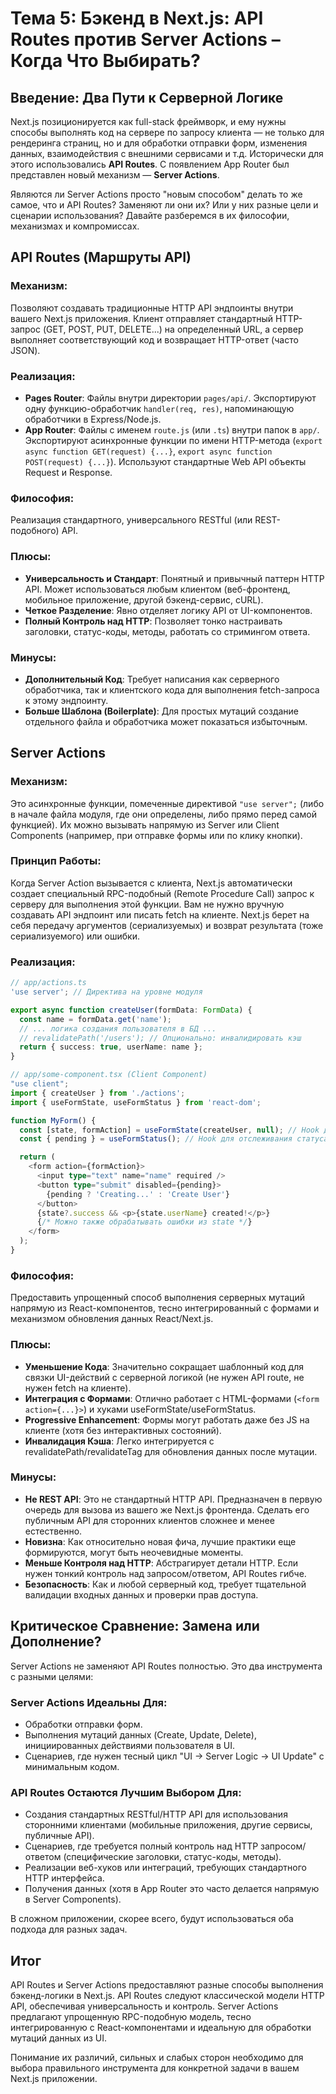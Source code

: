 # Тема 5: Бэкенд в Next.js: API Routes против Server Actions – Когда Что Выбирать?

## Введение: Два Пути к Серверной Логике

Next.js позиционируется как full-stack фреймворк, и ему нужны способы выполнять код на сервере по запросу клиента — не только для рендеринга страниц, но и для обработки отправки форм, изменения данных, взаимодействия с внешними сервисами и т.д. Исторически для этого использовались **API Routes**. С появлением App Router был представлен новый механизм — **Server Actions**.

Являются ли Server Actions просто "новым способом" делать то же самое, что и API Routes? Заменяют ли они их? Или у них разные цели и сценарии использования? Давайте разберемся в их философии, механизмах и компромиссах.

## API Routes (Маршруты API)

### Механизм:
Позволяют создавать традиционные HTTP API эндпоинты внутри вашего Next.js приложения. Клиент отправляет стандартный HTTP-запрос (GET, POST, PUT, DELETE...) на определенный URL, а сервер выполняет соответствующий код и возвращает HTTP-ответ (часто JSON).

### Реализация:
- **Pages Router**: Файлы внутри директории `pages/api/`. Экспортируют одну функцию-обработчик `handler(req, res)`, напоминающую обработчики в Express/Node.js.
- **App Router**: Файлы с именем `route.js` (или `.ts`) внутри папок в `app/`. Экспортируют асинхронные функции по имени HTTP-метода (`export async function GET(request) {...}`, `export async function POST(request) {...}`). Используют стандартные Web API объекты Request и Response.

### Философия:
Реализация стандартного, универсального RESTful (или REST-подобного) API.

### Плюсы:
- **Универсальность и Стандарт**: Понятный и привычный паттерн HTTP API. Может использоваться любым клиентом (веб-фронтенд, мобильное приложение, другой бэкенд-сервис, cURL).
- **Четкое Разделение**: Явно отделяет логику API от UI-компонентов.
- **Полный Контроль над HTTP**: Позволяет тонко настраивать заголовки, статус-коды, методы, работать со стримингом ответа.

### Минусы:
- **Дополнительный Код**: Требует написания как серверного обработчика, так и клиентского кода для выполнения fetch-запроса к этому эндпоинту.
- **Больше Шаблона (Boilerplate)**: Для простых мутаций создание отдельного файла и обработчика может показаться избыточным.

## Server Actions

### Механизм:
Это асинхронные функции, помеченные директивой `"use server";` (либо в начале файла модуля, где они определены, либо прямо перед самой функцией). Их можно вызывать напрямую из Server или Client Components (например, при отправке формы или по клику кнопки).

### Принцип Работы:
Когда Server Action вызывается с клиента, Next.js автоматически создает специальный RPC-подобный (Remote Procedure Call) запрос к серверу для выполнения этой функции. Вам не нужно вручную создавать API эндпоинт или писать fetch на клиенте. Next.js берет на себя передачу аргументов (сериализуемых) и возврат результата (тоже сериализуемого) или ошибки.

### Реализация:

```typescript
// app/actions.ts
'use server'; // Директива на уровне модуля

export async function createUser(formData: FormData) {
  const name = formData.get('name');
  // ... логика создания пользователя в БД ...
  // revalidatePath('/users'); // Опционально: инвалидировать кэш
  return { success: true, userName: name };
}

// app/some-component.tsx (Client Component)
"use client";
import { createUser } from './actions';
import { useFormState, useFormStatus } from 'react-dom';

function MyForm() {
  const [state, formAction] = useFormState(createUser, null); // Hook для управления состоянием формы
  const { pending } = useFormStatus(); // Hook для отслеживания статуса

  return (
    <form action={formAction}>
      <input type="text" name="name" required />
      <button type="submit" disabled={pending}>
        {pending ? 'Creating...' : 'Create User'}
      </button>
      {state?.success && <p>{state.userName} created!</p>}
      {/* Можно также обрабатывать ошибки из state */}
    </form>
  );
}
```

### Философия:
Предоставить упрощенный способ выполнения серверных мутаций напрямую из React-компонентов, тесно интегрированный с формами и механизмом обновления данных React/Next.js.

### Плюсы:
- **Уменьшение Кода**: Значительно сокращает шаблонный код для связки UI-действий с серверной логикой (не нужен API route, не нужен fetch на клиенте).
- **Интеграция с Формами**: Отлично работает с HTML-формами (`<form action={...}>`) и хуками useFormState/useFormStatus.
- **Progressive Enhancement**: Формы могут работать даже без JS на клиенте (хотя без интерактивных состояний).
- **Инвалидация Кэша**: Легко интегрируется с revalidatePath/revalidateTag для обновления данных после мутации.

### Минусы:
- **Не REST API**: Это не стандартный HTTP API. Предназначен в первую очередь для вызова из вашего же Next.js фронтенда. Сделать его публичным API для сторонних клиентов сложнее и менее естественно.
- **Новизна**: Как относительно новая фича, лучшие практики еще формируются, могут быть неочевидные моменты.
- **Меньше Контроля над HTTP**: Абстрагирует детали HTTP. Если нужен тонкий контроль над запросом/ответом, API Routes гибче.
- **Безопасность**: Как и любой серверный код, требует тщательной валидации входных данных и проверки прав доступа.

## Критическое Сравнение: Замена или Дополнение?

Server Actions не заменяют API Routes полностью. Это два инструмента с разными целями:

### Server Actions Идеальны Для:
- Обработки отправки форм.
- Выполнения мутаций данных (Create, Update, Delete), инициированных действиями пользователя в UI.
- Сценариев, где нужен тесный цикл "UI -> Server Logic -> UI Update" с минимальным кодом.

### API Routes Остаются Лучшим Выбором Для:
- Создания стандартных RESTful/HTTP API для использования сторонними клиентами (мобильные приложения, другие сервисы, публичные API).
- Сценариев, где требуется полный контроль над HTTP запросом/ответом (специфические заголовки, статус-коды, методы).
- Реализации веб-хуков или интеграций, требующих стандартного HTTP интерфейса.
- Получения данных (хотя в App Router это часто делается напрямую в Server Components).

В сложном приложении, скорее всего, будут использоваться оба подхода для разных задач.

## Итог

API Routes и Server Actions предоставляют разные способы выполнения бэкенд-логики в Next.js. API Routes следуют классической модели HTTP API, обеспечивая универсальность и контроль. Server Actions предлагают упрощенную RPC-подобную модель, тесно интегрированную с React-компонентами и идеальную для обработки мутаций данных из UI.

Понимание их различий, сильных и слабых сторон необходимо для выбора правильного инструмента для конкретной задачи в вашем Next.js приложении.
